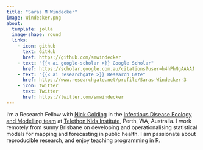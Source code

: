 ```yaml
---
title: "Saras M Windecker"
image: Windecker.png
about:
  template: jolla
  image-shape: round
  links:
    - icon: github
      text: GitHub
      href: https://github.com/smwindecker
    - text: "{{< ai google-scholar >}} Google Scholar" 
      href: https://scholar.google.com.au/citations?user=h4hPhNgAAAAJ
    - text: "{{< ai researchgate >}} Research Gate"
      href: https://www.researchgate.net/profile/Saras-Windecker-3 
    - icon: twitter
      text: Twitter
      href: https://twitter.com/smwindecker
---
```


I'm a Research Fellow with [Nick Golding](https://www.telethonkids.org.au/contact-us/our-people/g/nick-golding/) in the [Infectious Disease Ecology and Modelling team](https://qaeco.com/) at [Telethon Kids Institute](https://www.telethonkids.org.au/), Perth, WA, Australia. I work remotely from sunny Brisbane on developing and operationalising statistical models for mapping and forecasting in public health. I am passionate about reproducible research, and enjoy teaching programming in R. 
